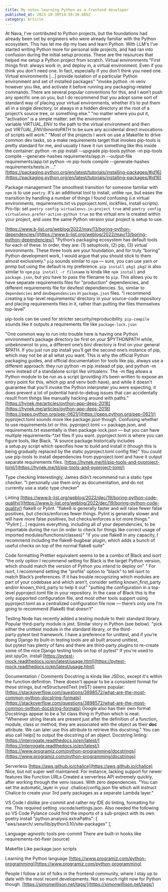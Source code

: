 ```yaml
---
title: My notes learning Python as a frontend developer
published_at: 2023-10-30T14:59:30.685Z
category: Article
---
```


At Nava, I've contributed to Python projects, but the foundations had already been set by engineers who were already familiar with the Python ecosystem. This has let me dip my toes and learn Python. With LLM's I've started writing Python more for personal side projects, and had ran into confusion during the initial setup process.
These are the resources that helped me setup a Python project from scratch.
Virtual environments
"First things first: always work in, and deploy in, a virtual environment. Even if you think you don’t need one. In fact, especially if you don’t think you need one. Virtual environments \[...] provide isolation of a particular Python environment and set of installed packages"
"invoke python -m venv however you like, and activate it before running any packaging-related commands. There are several popular conventions for this, and I won’t push any specific one on you, but I do recommend that you adopt some sort of standard way of placing your virtual environments, whether it’s to put them all in a single directory, or always in a hidden directory at the root of a project’s source tree, or something else."
"no matter where you put it, “activation” is a simple matter: set the environment variable VIRTUAL\_ENV to the path to the virtual environment and then put $VIRTUAL\_ENV/bin onto $PATH to be sure any accidental direct invocations of scripts will work."
"Most of the projects I work on use a Makefile to drive common dev tasks, so a make requirements target that invokes pip-tools is pretty standard for me, and usually I have it run something like this inside the container:
python -m pip install --upgrade pip-tools
python -m pip-tools compile --generate-hashes requirements/app.in --output-file requirements/app.txt
python -m pip-tools compile --generate-hashes requirements/tests.in ..."
[https://packaging.python.org/en/latest/tutorials/installing-packages/#id16](https://packaging.python.org/en/latest/tutorials/installing-packages/#id16)

Package management
The smoothest transition for someone familiar with `npm` is to use `poetry`. It's an additional tool to install, unlike `npm`, but eases the transition by handling a number of things I found confusing (i.e virtual environments, requirements.txt vs pyproject.toml, lockfiles, install scripts).
Pro-tip: set `poetry config virtualenvs.in-project true` and `poetry config virtualenvs.prefer-active-python true` so the virtual env is created within your project, and uses the same Python version your project is setup to use.

[https://www.b-list.org/weblog/2022/may/13/boring-python-dependencies/](https://www.b-list.org/weblog/2022/may/13/boring-python-dependencies/)
"Python’s packaging ecosystem has default tools for each of these. In order, they are: (1) setuptools, (2) pip, (3) virtual environments. These three tools are your foundation, and for truly “boring” Python development work, I would argue that you should stick to them almost exclusively."
`pip` sounds similar to `npm` — sure, you can use yarn or pnmp but using the default is my preference.
`pip install pkg1 pkg2` is also similar to `npm`
`pip install -r filename` is kinda like `npm install` and `package.json`, but you have to pass the filename to `pip`. This allows you to have separate requirements files for "production" dependencies, and different requirements file for dev/test dependiencies. So, similar to `dependencies` and `devDependencies` in `package.json` files.
"I recommend creating a top-level requirements/ directory in your source-code repository and placing requirements files in it, rather than putting the files themselves top-level"

pip-tools can be used for stricter security/reproducibility. `pip-compile` sounds like it outputs a requirements file like `package-lock.json`

"One common way to run into trouble here is having one Python environment’s package directory be first on your $PYTHONPATH while, unbeknownst to you, a different one’s bin/ directory is first on your general $PATH. If you just run pip install you’ll get the second one’s instance of pip, which may not be at all what you want.
This is why the official Python packaging guides, and official documentation for tools like pip, always use a different approach: they run python -m pip instead of pip, and python -m venv instead of a standalone script like virtualenv. The -m flag allows a Python module to be run as a script (providing it’s been written to expose an entry point for this, which pip and venv both have), and while it doesn’t guarantee that you’ll invoke the Python interpreter you were expecting, it does prevent a lot of potential hard-to-debug issues that can accidentally result from things like manually hacking around with paths."
[https://hynek.me/articles/python-app-deps-2018](https://hynek.me/articles/python-app-deps-2018)
[https://peps.python.org/pep-0621/](https://peps.python.org/pep-0621/)
pyproject.toml sounds more like package.json though. Confusing whether to use requirements.txt or this. pyproject.toml == package.json, and requirements.txt essentially is then package-lock.json — but you can have multiple requirements-\*.txt files if you want.
pyproject.toml is where you can figure tools, like Black.
"A source package historically includes a setup.py script which specifies how to build and install it (though this is being gradually replaced by the static pyproject.toml config file)"
You could use pip-tools to install dependencies from pyproject.toml and have it output separate requirements files. [https://hynek.me/til/pip-tools-and-pyproject-toml/](https://hynek.me/til/pip-tools-and-pyproject-toml/)

Type checking
Interestingly, James didn't recommend run a static type checker. "I personally use them only as documentation, and do not currently use a static type checker"

Linting
[https://www.b-list.org/weblog/2022/dec/19/boring-python-code-quality/](https://www.b-list.org/weblog/2022/dec/19/boring-python-code-quality/)
flake8 or Pylint.
"flake8 is generally faster and will raise fewer false positives, but checks/enforces fewer things. Pylint is generally slower and will have more false positives, but checks/enforces a lot more things."
"Pylint \[...] requires everything, including all of your dependencies, to be importable during the run (in order to check for things like correct usage of imported modules/functions/classes)"
"if you use flake8 in any capacity, I recommend including the flake8-bugbear plugin, which adds a bunch of useful checks on top of the normal flake8 suite"

Code formatting
Prettier equivalent seems to be a combo of Black and isort
"the only option I recommend setting for Black is the target Python version, which should match the version of Python you intend to deploy on"
" For isort, I recommend setting the “profile” option to "black" to tell isort to match Black’s preferences. If it has trouble recognizing which modules are part of your codebase and which aren’t, consider setting known\_first\_party and/or known\_third\_party to help it out"
"putting the configuration in a top-level pyproject.toml file in your repository. In the case of Black this is the only supported configuration file, and most other tools support using pyproject.toml as a centralized configuration file now — there’s only one I’m going to recommend (flake8) that doesn’t"

Testing
Node has recently added a testing module to their standard library. Popular third-party module is jest. Similar story in Python (see below).
"pick either the unittest module in the standard library, or the third-party pytest test framework. I have a preference for unittest, and if you’re doing Django its built-in testing tools are all built around unittest, but pytest has plenty of fans and there are third-party plugins to re-create some of the nice Django testing tools on top of pytest"
If you're used to jest.spyOn, install [https://pytest-mock.readthedocs.io/en/latest/usage.html](https://pytest-mock.readthedocs.io/en/latest/usage.html)

Documentation / Comments
Docstring is kinda like JSDoc, except it's within the function definition.
There doesn't appear to be a consistent format for these strings, but reStructuredText (reST) seems popular: [https://stackoverflow.com/questions/3898572/what-are-the-most-common-python-docstring-formats](https://stackoverflow.com/questions/3898572/what-are-the-most-common-python-docstring-formats)
Google also has their own format
Docstrings appear to be a 1st class thing in Python which is neat: "Whenever string literals are present just after the definition of a function, module, class or method, they are associated with the object as their **doc** attribute. We can later use this attribute to retrieve this docstring."
You can also call help() to output the docstring of an object.
Docstring linting: [https://interrogate.readthedocs.io/en/latest/](https://interrogate.readthedocs.io/en/latest/)
[https://www.programiz.com/python-programming/docstrings](https://www.programiz.com/python-programming/docstrings)

Serverless
[https://aws.github.io/chalice](https://aws.github.io/chalice)
Nice, but not super well maintained. For instance, lacking support for newer features like Function URLs
Created a serverless API extremely quickly, after working through the venv issues. With zero dependencies.
"You can set the automatic\_layer in your .chalice/config.json file which will instruct Chalice to create your 3rd party packages as a separate Lambda layer."

VS Code
I dislike pre-commit and rather my IDE do linting, formatting for me. This required setting .vscode/settings.json.
Also needed the following so VS Code Pylance could find the imports of a sub-project with its own poetry install
"python.analysis.extraPaths": \[
"aws/search/.venv/lib/python3.10/site-packages"
],

Language-agnostic tools
pre-commit
There are built-in hooks like requirements-txt-fixer (source)

Makefile
Like package.json scripts

Learning the Python language
[https://www.programiz.com/python-programming](https://www.programiz.com/python-programming)

People
I follow a lot of folks in the frontend community, where I stay up to date with the most recent developments. Not so much right now for Python though.
[https://simonwillison.net/tags/](https://simonwillison.net/tags/)
